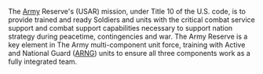 The [[Army]] Reserve's (USAR) mission, under Title 10 of the U.S. code, is to provide trained and ready Soldiers and units with the critical combat service support and combat support capabilities necessary to support nation strategy during peacetime, contingencies and war.
The Army Reserve is a key element in The Army multi-component unit force, training with Active and National Guard ([[ARNG]]) units to ensure all three components work as a fully integrated team.